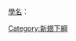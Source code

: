 [[學名|學名]]：{{lang|la|Exopterygota}}

{{catmore}}
{{Commonscat|Exopterygota}}[[Category:新翅下綱|Category:新翅下綱]]